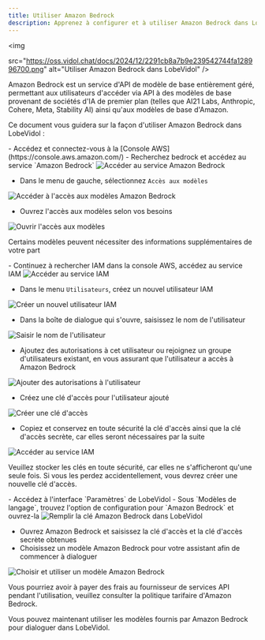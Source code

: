 ```yaml
---
title: Utiliser Amazon Bedrock
description: Apprenez à configurer et à utiliser Amazon Bedrock dans LobeVidol, un service dAPI de modèle de base entièrement géré, pour commencer à dialoguer.'
---
```


<img

src="https://oss.vidol.chat/docs/2024/12/2291cb8a7b9e239542744fa128996700.png"
alt="Utiliser Amazon Bedrock dans LobeVidol"
/>

Amazon Bedrock est un service d'API de modèle de base entièrement géré, permettant aux utilisateurs d'accéder via API à des modèles de base provenant de sociétés d'IA de premier plan (telles que AI21 Labs, Anthropic, Cohere, Meta, Stability AI) ainsi qu'aux modèles de base d'Amazon.

Ce document vous guidera sur la façon d'utiliser Amazon Bedrock dans LobeVidol :

<Steps>
  <Step title="Ouvrir l'accès aux modèles Amazon Bedrock dans AWS">
    - Accédez et connectez-vous à la [Console AWS](https://console.aws.amazon.com/)
    - Recherchez bedrock et accédez au service `Amazon Bedrock`

<img src="https://oss.vidol.chat/assets/f998742923d75876fa8581980221d328.webp" alt="Accéder au service Amazon Bedrock" />

- Dans le menu de gauche, sélectionnez `Accès aux modèles`

<img src="https://oss.vidol.chat/assets/b207fce147fc57659f598e661f6ba524.webp" alt="Accéder à l'accès aux modèles Amazon Bedrock" />

- Ouvrez l'accès aux modèles selon vos besoins

<img src="https://oss.vidol.chat/assets/e4ec804fb79c0d620d5e45e3280a864a.webp" alt="Ouvrir l'accès aux modèles" />

<Note>Certains modèles peuvent nécessiter des informations supplémentaires de votre part</Note>

  </Step>

  <Step title="Obtenir la clé d'accès API">
    - Continuez à rechercher IAM dans la console AWS, accédez au service IAM

<img src="https://oss.vidol.chat/assets/4280687d84b383a89ff3aadce579eb11.webp" alt="Accéder au service IAM" />

- Dans le menu `Utilisateurs`, créez un nouvel utilisateur IAM

<img src="https://oss.vidol.chat/assets/97951be397cba3bbff8eff5e0d1598b5.webp" alt="Créer un nouvel utilisateur IAM" />

- Dans la boîte de dialogue qui s'ouvre, saisissez le nom de l'utilisateur

<img src="https://oss.vidol.chat/assets/4fb296a2ef93a286978da5837718674d.webp" alt="Saisir le nom de l'utilisateur" />

- Ajoutez des autorisations à cet utilisateur ou rejoignez un groupe d'utilisateurs existant, en vous assurant que l'utilisateur a accès à Amazon Bedrock

<img src="https://oss.vidol.chat/assets/2f22c7b9811c845401fd6fa08922c94e.webp" alt="Ajouter des autorisations à l'utilisateur" />

- Créez une clé d'accès pour l'utilisateur ajouté

<img src="https://oss.vidol.chat/assets/0502a7b69b0c12773229105aa331446c.webp" alt="Créer une clé d'accès" />

- Copiez et conservez en toute sécurité la clé d'accès ainsi que la clé d'accès secrète, car elles seront nécessaires par la suite

<img src="https://oss.vidol.chat/assets/2d43082c42c30fd0b157b0173bae2cfa.webp" alt="Accéder au service IAM" />

<Warning>Veuillez stocker les clés en toute sécurité, car elles ne s'afficheront qu'une seule fois. Si vous les perdez accidentellement, vous devrez créer une nouvelle clé d'accès.</Warning>

  </Step>

  <Step title="Configurer Amazon Bedrock dans LobeVidol">
    - Accédez à l'interface `Paramètres` de LobeVidol
    - Sous `Modèles de langage`, trouvez l'option de configuration pour `Amazon Bedrock` et ouvrez-la

<img src="https://oss.vidol.chat/assets/ea3ff6fef303aec9f5e32fc1b8d68f8d.webp" alt="Remplir la clé Amazon Bedrock dans LobeVidol" />

- Ouvrez Amazon Bedrock et saisissez la clé d'accès et la clé d'accès secrète obtenues
- Choisissez un modèle Amazon Bedrock pour votre assistant afin de commencer à dialoguer

<img src="https://oss.vidol.chat/assets/7971d334dbd5ba7ddeaa31125777070b.webp" alt="Choisir et utiliser un modèle Amazon Bedrock" />

<Warning>Vous pourriez avoir à payer des frais au fournisseur de services API pendant l'utilisation, veuillez consulter la politique tarifaire d'Amazon Bedrock.</Warning>

  </Step>
</Steps>

Vous pouvez maintenant utiliser les modèles fournis par Amazon Bedrock pour dialoguer dans LobeVidol.

